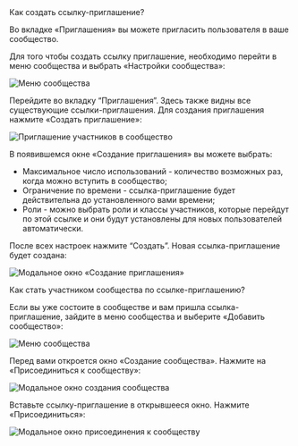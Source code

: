 
<AnchorHeading type="h1" id="add-invitation">
  Как создать ссылку-приглашение?
</AnchorHeading>

Во вкладке «Приглашения» вы можете пригласить пользователя в ваше сообщество.

Для того чтобы создать ссылку приглашение, необходимо перейти в меню сообщества и выбрать «Настройки сообщества»:

<Image
  width={364}
  height={627}
  src="/assets/markdown/community/add-community.jpeg"
  alt="Меню сообщества"
/>

Перейдите во вкладку “Приглашения”. Здесь также видны все существующие ссылки-приглашения. Для создания приглашения нажмите «Создать приглашение»:

<Image
  width={960}
  height={420}
  src="/assets/markdown/community/invitations.jpg"
  alt="Приглашение участников в сообщество"
  noRatio
/>

В появившемся окне «Создание приглашения» вы можете выбрать:

- Максимальное число использований - количество возможных раз, когда можно вступить в сообщество;
- Ограничение по времени - ссылка-приглашение будет действительна до установленного вами времени;
- Роли - можно выбрать роли и классы участников, которые перейдут по этой ссылке и они будут установлены для новых пользователей автоматически.

После всех настроек нажмите “Создать”. Новая ссылка-приглашение будет создана:

<Image
  width={521}
  height={388}
  src="/assets/markdown/community/add-invitation-modal.png"
  alt="Модальное окно «Создание приглашения»"
  noRatio
/>

<AnchorHeading type="h2" id="join-community">
  Как стать участником сообщества по ссылке-приглашению?
</AnchorHeading>

Если вы уже состоите в сообществе и вам пришла ссылка-приглашение, зайдите в меню сообщества и выберите «Добавить сообщество»:

<Image
  width={364}
  height={627}
  src="/assets/markdown/community/add-community.jpeg"
  alt="Меню сообщества"
/>

Перед вами откроется окно «Создание сообщества». Нажмите на «Присоединиться к сообществу»:

<Image
  width={521}
  height={304}
  src="/assets/markdown/community/add-community-modal.png"
  alt="Модальное окно создания сообщества"
  noRatio
/>

Вставьте ссылку-приглашение в открывшееся окно. Нажмите «Присоединиться»:

<Image
  width={521}
  height={431}
  src="/assets/markdown/community/join-community.png"
  alt="Модальное окно присоединения к сообществу"
  noRatio
/>
